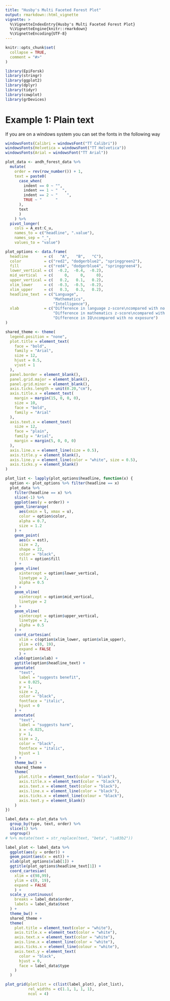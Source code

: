 ```yaml
---
title: "Husby's Multi Faceted Forest Plot"
output: rmarkdown::html_vignette
vignette: >
  %\VignetteIndexEntry{Husby's Multi Faceted Forest Plot}
  %\VignetteEngine{knitr::rmarkdown}
  %\VignetteEncoding{UTF-8}
---
```


```r
knitr::opts_chunk$set(
  collapse = TRUE,
  comment = "#>"
)
```

```r
library(EpiForsk)
library(stringr)
library(ggplot2)
library(dplyr)
library(tidyr)
library(cowplot)
library(grDevices)
```



# Example 1: Plain text


If you are on a windows system you can set the fonts in the following way

```r
windowsFonts(Calibri = windowsFont("TT Calibri"))
windowsFonts(Helvetica = windowsFont("TT Helvetica"))
windowsFonts(Arial = windowsFont("TT Arial"))
```





```r
plot_data <- andh_forest_data %>%
  mutate(
    order = rev(row_number()) + 1,
    text = paste0(
      case_when(
        indent == 0 ~ "", 
        indent == 1 ~ "  ", 
        indent == 2 ~ "    ",
        TRUE ~ "      "
      ),
      text
      )
    ) %>%
  pivot_longer(
    cols = A_est:C_u, 
    names_to = c("headline", ".value"),
    names_sep = "_",
    values_to = "value")
```




```r
plot_options <- data.frame(
  headline       = c(   "A",   "B",   "C"),
  color          = c("red2", "dodgerblue2", "springgreen2"),
  fill           = c("red4", "dodgerblue4", "springgreen4"),
  lower_vertical = c(  -0.2,  -0.4,  -0.2),
  mid_vertical   = c(     0,     0,     0),
  upper_vertical = c(   0.2,   0.1,   0.2),
  xlim_lower     = c(  -0.3,  -0.5,  -0.2),
  xlim_upper     = c(   0.3,   0.3,   0.2),
  headline_text  = c("Language",
                     "Mathematics",
                     "Intelligence"),
  xlab           = c("Difference in language z-score\ncompared with no exposure",
                     "Difference in mathematics z-score\ncompared with no exposure",
                     "Difference in IQ\ncompared with no exposure")
)
```




```r
shared_theme <- theme(
  legend.position = "none",
  plot.title = element_text(
    face = "bold", 
    family = "Arial",
    size = 12, 
    hjust = 0.5, 
    vjust = 1
  ),
  panel.border = element_blank(),
  panel.grid.major = element_blank(),
  panel.grid.minor = element_blank(),
  axis.ticks.length = unit(0.20,"cm"),
  axis.title.x = element_text(
    margin = margin(15, 0, 0, 0), 
    size = 10, 
    face = "bold", 
    family = "Arial"
  ),
  axis.text.x = element_text(
    size = 12, 
    face = "plain", 
    family = "Arial", 
    margin = margin(5, 0, 0, 0)
  ),
  axis.line.x = element_line(size = 0.5),
  axis.title.y = element_blank(),
  axis.line.y = element_line(color = "white", size = 0.5),
  axis.ticks.y = element_blank()
)
```


```r
plot_list <- lapply(plot_options$headline, function(x) {
  option <- plot_options %>% filter(headline == x)
  plot_data %>% 
    filter(headline == x) %>%
    slice(-1) %>%
    ggplot(aes(y = order)) + 
    geom_linerange(
      aes(xmin = l, xmax = u),
      color = option$color,
      alpha = 0.7,
      size = 1.2
    ) +
    geom_point(
      aes(x = est), 
      size = 2, 
      shape = 22, 
      color = "black",
      fill = option$fill
    ) +
    geom_vline(
      xintercept = option$lower_vertical, 
      linetype = 2,
      alpha = 0.5
    ) + 
    geom_vline(
      xintercept = option$mid_vertical, 
      linetype = 2
    ) + 
    geom_vline(
      xintercept = option$upper_vertical, 
      linetype = 2,
      alpha = 0.5
    ) +
    coord_cartesian(
      xlim = c(option$xlim_lower, option$xlim_upper), 
      ylim = c(0, 19), 
      expand = FALSE
      ) + 
    xlab(option$xlab) +
    ggtitle(option$headline_text) +
    annotate(
      "text", 
      label = "suggests benefit", 
      x = 0.025, 
      y = 1, 
      size = 2,
      color = "black", 
      fontface = "italic", 
      hjust = 0
    ) + 
    annotate(
      "text",
      label = "suggests harm", 
      x = -0.025, 
      y = 1, 
      size = 2,
      color = "black", 
      fontface = "italic",
      hjust = 1
    ) + 
    theme_bw() +
    shared_theme + 
    theme(
      plot.title = element_text(color = "black"),
      axis.title.x = element_text(color = "black"),
      axis.text.x = element_text(color = "black"),
      axis.line.x = element_line(color = "black"),
      axis.ticks.x = element_line(colour = "black"),
      axis.text.y = element_blank()
    )
})
```



```r
label_data <- plot_data %>%
  group_by(type, text, order) %>%
  slice(1) %>%
  ungroup() 
# %>% mutate(text = str_replace(text, "beta", "\u03b2"))
```




```r
label_plot <- label_data %>%
  ggplot(aes(y = order)) + 
  geom_point(aes(x = est)) +
  xlab(plot_options$xlab[1]) +
  ggtitle(plot_options$headline_text[1]) +
  coord_cartesian(
    xlim = c(98,99), 
    ylim = c(0, 19),
    expand = FALSE
    ) + 
  scale_y_continuous(
    breaks = label_data$order, 
    labels = label_data$text
  ) +
  theme_bw() +
  shared_theme + 
  theme(
    plot.title = element_text(color = "white"),
    axis.title.x = element_text(color = "white"),
    axis.text.x = element_text(color = "white"),
    axis.line.x = element_line(color = "white"),
    axis.ticks.x = element_line(colour = "white"),
    axis.text.y = element_text(
      color = "black",
      hjust = 0,
      face = label_data$type
    )
  )

```


```r
plot_grid(plotlist = c(list(label_plot), plot_list), 
          rel_widths = c(1.1, 1, 1, 1), 
          ncol = 4)
```


